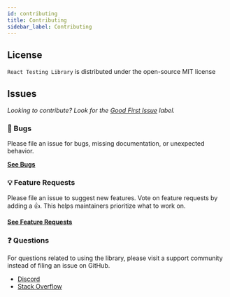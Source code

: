 ```yaml
---
id: contributing
title: Contributing
sidebar_label: Contributing
---
```


## License

`React Testing Library` is distributed under the open-source MIT license

## Issues

_Looking to contribute? Look for the [Good First Issue][good-first-issue]
label._

### 🐛 Bugs

Please file an issue for bugs, missing documentation, or unexpected behavior.

[**See Bugs**][bugs]

### 💡 Feature Requests

Please file an issue to suggest new features. Vote on feature requests by adding
a 👍. This helps maintainers prioritize what to work on.

[**See Feature Requests**][requests]

### ❓ Questions

For questions related to using the library, please visit a support community
instead of filing an issue on GitHub.

- [Discord][discord]
- [Stack Overflow][stackoverflow]

<!--
Links:
-->

<!-- prettier-ignore-start -->

[bugs]: https://github.com/testing-library/react-testing-library/issues?q=is%3Aissue+is%3Aopen+label%3Abug+sort%3Acreated-desc
[requests]: https://github.com/testing-library/react-testing-library/issues?q=is%3Aissue+sort%3Areactions-%2B1-desc+label%3Aenhancement+is%3Aopen
[good-first-issue]: https://github.com/testing-library/react-testing-library/issues?utf8=✓&q=is%3Aissue+is%3Aopen+sort%3Areactions-%2B1-desc+label%3A"good+first+issue"+
[discord]: https://discord.gg/c6JN9fM
[stackoverflow]: https://stackoverflow.com/questions/tagged/react-testing-library

<!-- prettier-ignore-end -->
